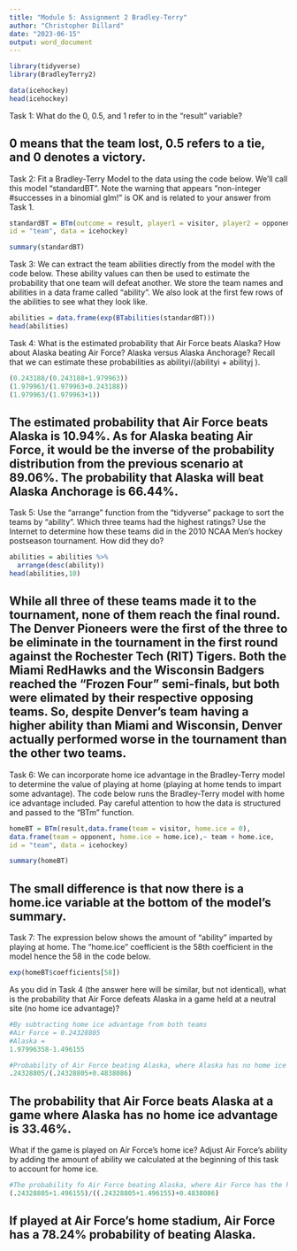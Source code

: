 ---
title: "Module 5: Assignment 2 Bradley-Terry"
author: "Christopher Dillard"
date: "2023-06-15"
output: word_document
---

```{r, message=FALSE}
library(tidyverse)
library(BradleyTerry2)
```

```{r}
data(icehockey)
head(icehockey)
```

Task 1:
 What do the 0, 0.5, and 1 refer to in the “result” variable?
 
## 0 means that the team lost, 0.5 refers to a tie, and 0 denotes a victory. 
 
Task 2:
Fit a Bradley-Terry Model to the data using the code below. We’ll call this model “standardBT”.
Note the warning that appears “non-integer #successes in a binomial glm!” is OK and is related to your
answer from Task 1.

```{r}
standardBT = BTm(outcome = result, player1 = visitor, player2 = opponent,
id = "team", data = icehockey)
```

```{r}
summary(standardBT)
```

Task 3:
We can extract the team abilities directly from the model with the code below. These ability values
can then be used to estimate the probability that one team will defeat another. We store the team names
and abilities in a data frame called “ability”. We also look at the first few rows of the abilities to see what
they look like.


```{r}
abilities = data.frame(exp(BTabilities(standardBT)))
head(abilities)
```

Task 4: 
What is the estimated probability that Air Force beats Alaska? How about Alaska beating Air
Force? Alaska versus Alaska Anchorage? Recall that we can estimate these probabilities as abilityi/(abilityi +
abilityj ).


```{r}
(0.243188/(0.243188+1.979963))
(1.979963/(1.979963+0.243188))
(1.979963/(1.979963+1))
```

## The estimated probability that Air Force beats Alaska is 10.94%. As for Alaska beating Air Force, it would be the inverse of the probability distribution from the previous scenario at 89.06%. The probability that Alaska will beat Alaska Anchorage is 66.44%. 

Task 5:
Use the “arrange” function from the “tidyverse” package to sort the teams by “ability”. Which three
teams had the highest ratings? Use the Internet to determine how these teams did in the 2010 NCAA Men’s
hockey postseason tournament. How did they do?

```{r}
abilities = abilities %>%
  arrange(desc(ability))
head(abilities,10)
```

## While all three of these teams made it to the tournament, none of them reach the final round. The Denver Pioneers were the first of the three to be eliminate in the tournament in the first round against the Rochester Tech (RIT) Tigers. Both the Miami RedHawks and the Wisconsin Badgers reached the "Frozen Four" semi-finals, but both were elimated by their respective opposing teams. So, despite Denver's team having a higher ability than Miami and Wisconsin, Denver actually performed worse in the tournament than the other two teams.

Task 6:
We can incorporate home ice advantage in the Bradley-Terry model to determine the value of playing
at home (playing at home tends to impart some advantage). The code below runs the Bradley-Terry model
with home ice advantage included. Pay careful attention to how the data is structured and passed to the
“BTm” function.

```{r}
homeBT = BTm(result,data.frame(team = visitor, home.ice = 0),
data.frame(team = opponent, home.ice = home.ice),~ team + home.ice,
id = "team", data = icehockey)
```

```{r}
summary(homeBT)
```

## The small difference is that now there is a home.ice variable at the bottom of the model's summary.

Task 7:
The expression below shows the amount of “ability” imparted by playing at home. The “home.ice”
coefficient is the 58th coefficient in the model hence the 58 in the code below.

```{r}
exp(homeBT$coefficients[58])
```

As you did in Task 4 (the answer here will be similar, but not identical), what is the probability that Air
Force defeats Alaska in a game held at a neutral site (no home ice advantage)?

```{r}
#By subtracting home ice advantage from both teams
#Air Force = 0.24328805
#Alaska	=
1.97996358-1.496155	
```
```{r}
#Probability of Air Force beating Alaska, where Alaska has no home ice advantage.
.24328805/(.24328805+0.4838086)
```

## The probability that Air Force beats Alaska at a game where Alaska has no home ice advantage is 33.46%.

What if the game is played on Air Force’s home ice? Adjust Air Force’s ability by adding the amount of
ability we calculated at the beginning of this task to account for home ice.

```{r}
#The probability fo Air Force beating Alaska, where Air Force has the home ice advantage.
(.24328805+1.496155)/((.24328805+1.496155)+0.4838086)
```

## If played at Air Force's home stadium, Air Force has a 78.24% probability of beating Alaska.

